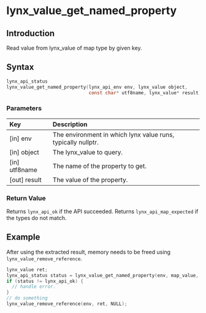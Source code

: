 # lynx_value_get_named_property

## Introduction

Read value from lynx_value of map type by given key. 

## Syntax

```c
lynx_api_status
lynx_value_get_named_property(lynx_api_env env, lynx_value object,
                              const char* utf8name, lynx_value* result);
```

### Parameters

| Key           | Description                                                  |
|:--------------|:-------------------------------------------------------------|
| [in] env      | The environment in which lynx value runs, typically nullptr. |
| [in] object   | The lynx_value to query.                                     |
| [in] utf8name | The name of the property to get.                             |
| [out] result  | The value of the property.                                   |

### Return Value

Returns `lynx_api_ok` if the API succeeded. Returns `lynx_api_map_expected` if the types do not match.

## Example

After using the extracted result, memory needs to be freed using `lynx_value_remove_reference`.

```c
lynx_value ret;
lynx_api_status status = lynx_value_get_named_property(env, map_value, "v1", &ret);
if (status != lynx_api_ok) {
  // handle error.
}
// do something
lynx_value_remove_reference(env, ret, NULL);
```